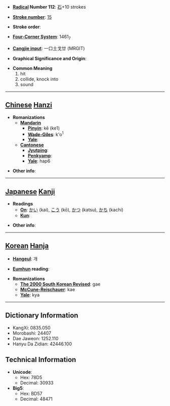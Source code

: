 * '''[[Wiktionary:Chinese radical index| Radical]] Number 112''': [[Wiktionary:Chinese radical index 石|石]]+10 strokes

* '''[[Wiktionary:Chinese total strokes index|Stroke number]]''': [[Wiktionary:Chinese total strokes index 15|15]]

* '''Stroke order''': 

* '''[[Wiktionary:Chinese four corner index|Four-Corner System]]''': 1461<sub>7</sub>

* '''[[Wiktionary:Chinese Cangjie index|Cangjie input]]''': 一口土戈廿 (MRGIT)

* '''Graphical Significance and Origin''': 

* '''Common Meaning'''
*#hit
*# collide, knock into
*# sound


----

== [[Chinese]] [[Hanzi]] ==

* '''Romanizations'''
** '''[[Mandarin]]'''
*** '''[[Pinyin]]''': kē (ke1)
*** '''[[Wade-Giles]]''': k'o<sup>1</sup>
*** '''[[Yale]]''': 
** '''[[Cantonese]]'''
*** '''[[Jyutping]]''':
*** '''[[Penkyamp]]''': 
*** '''[[Yale]]''': hap6

* '''Other info''': 

----

== [[Japanese]] [[Kanji]] ==

* '''Readings'''
** '''[[On]]''': [[かい]] (kai), [[こう]] (kō), [[かつ]] (katsu), [[かち]] (kachi)
** '''[[Kun]]''': 

* '''Other info''':  

----

== [[Korean]] [[Hanja]] ==

* '''[[Hangeul]]''': 개

* '''[[Eumhun]] reading''': 

* '''Romanizations'''
** '''[[The 2000 South Korean Revised Romanization|The 2000 South Korean Revised]]''': gae
** '''[[McCune-Reischauer]]''': kae
** '''[[Yale]]''': kya

----

== Dictionary Information ==

* KangXi: 0835.050
* Morobashi: 24407
* Dae Jaweon: 1252.110
* Hanyu Da Zidian: 42446.100

== Technical Information ==

* '''Unicode''':
** Hex: 78D5
** Decimal: 30933
* '''Big5''':
** Hex: BD57
** Decimal: 48471